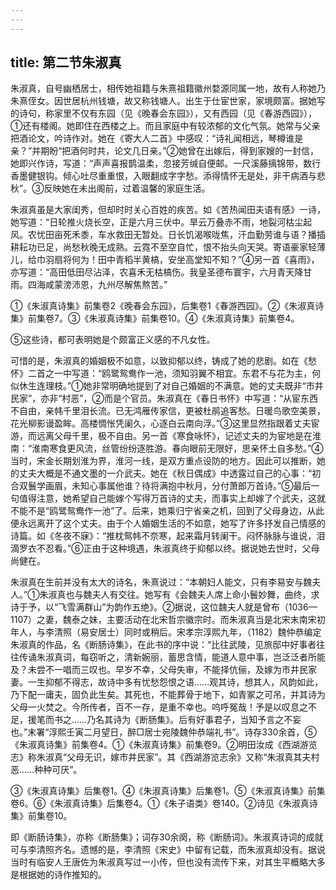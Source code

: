 ```yaml
---
---
---
```

title: 第二节朱淑真
---



朱淑真，自号幽栖居士，相传她祖籍与朱熹祖籍徽州婺源同属一地，故有人称她乃朱熹侄女。因世居杭州钱塘，故又称钱塘人。出生于仕宦世家，家境颇富。据她写的诗句，称家里不仅有东园（见《晚春会东园》），又有西园（见《春游西园》），①还有楼阁。她即住在西楼之上。而且家庭中有较浓郁的文化气氛。她常与父亲把酒论文，吟诗作对。她在《寄大人二首》中感叹：“诗礼闻相远，琴樽谁是亲？”并期盼“把酒何时共，论文几日亲。”②她曾在出嫁后，得到家嫂的一封信，她即兴作诗，写道：“声声喜报鹊温柔，忽接芳缄自便邮。一尺溪藤摛锦带，数行香墨健银钩。倾心吐尽重重恨，入眼翻成字字愁。添得情怀无是处，非干病酒与悲秋”。③反映她在未出阁前，过着温馨的家庭生活。

朱淑真虽是大家闺秀，但却时时关心百姓的疾苦。如《苦热闻田夫语有感》一诗，她写道：“日轮推火烧长空，正是六月三伏中。旱云万叠赤不雨，地裂河枯尘起风。农忧田亩死禾黍，车水救田无暂处。日长饥渴喉咙焦，汗血勤劳谁与语？播插耕耘功已足，尚愁秋晚无成熟。云霓不至空自忙，恨不抬头向天哭。寄语豪家轻薄儿，给巾羽扇将何为！田中青稻半黄槁，安坐高堂知不知？”④另一首《喜雨》，亦写道：“高田低田尽沾泽，农喜禾无枯槁伤。我皇圣德布寰宇，六月青天降甘雨。四海咸蒙滂沛恩，九州尽解焦熬苦。”

①《朱淑真诗集》前集卷2《晚春会东园》，后集卷1《春游西园》。②《朱淑真诗集》前集卷7。③《朱淑真诗集》前集卷10。④《朱淑真诗集》前集卷4。

⑤这些诗，都可表明她是个颇富正义感的不凡女性。

可惜的是，朱淑真的婚姻极不如意，以致抑郁以终，铸成了她的悲剧。如在《愁怀》二首之一中写道：“鸥鹭鸳鸯作一池，须知羽翼不相宜。东君不与花为主，何似休生连理枝。”①她非常明确地提到了对自己婚姻的不满意。她的丈夫既非“市井民家”，亦非“村恶”，②而是个官员。朱淑真在《春日书怀》中写道：“从宦东西不自由，亲帏千里泪长流。已无鸿雁传家信，更被杜鹃追客愁。日暖鸟歌空美景，花光柳影谩盈眸。高楼惆怅凭阑久，心逐白云南向浮。”③这里显然指跟着丈夫宦游，而远离父母千里，极不自由。另一首《寒食咏怀》，记述丈夫的为宦地是在淮南：“淮南寒食更风流，丝管纷纷逐胜游。春向眼前无限好，思亲怀土自多愁。”④当时，宋金长期划淮为界，淮河一线，是双方重点设防的地方。因此可以推断，她的丈夫大概是不通文墨的一介武夫。她在《秋日偶成》中透露过自己的心事：“初合双鬟学画眉，未知心事属他谁？待将满抱中秋月，分付萧郎万首诗。”⑤最后一句值得注意，她希望自己能嫁个写得万首诗的丈夫，而事实上却嫁了个武夫，这就不能不是“鸥鹭鸳鸯作一池”了。后来，她乘归宁省亲之机，回到了父母身边，从此便永远离开了这个丈夫。由于个人婚姻生活的不如意，她写了许多抒发自己情感的诗篇。如《冬夜不寐》：“推枕鸳帏不奈寒，起来霜月转阑干。闷怀脉脉与谁说，泪滴罗衣不忍看。”⑥正由于这种境遇，朱淑真终于抑郁以终。据说她去世时，父母尚健在。

朱淑真在生前并没有太大的诗名，朱熹说过：“本朝妇人能文，只有李易安与魏夫人。”①朱淑真也与魏夫人有交往。她写有《会魏夫人席上命小鬟妙舞，曲终，求诗于予，以“飞雪满群山”为韵作五绝》。②据说，这位魏夫人就是曾布（1036—1107）之妻，魏泰之妹，主要活动在北宋哲宗徽宗时。而朱淑真当是北宋末南宋初年人，与李清照（易安居士）同时或稍后。宋孝宗淳熙九年，（1182）魏仲恭编定朱淑真的作品，名《断肠诗集》，在此书的序中说：“比往武陵，见旅邸中好事者往往传诵朱淑真词，每窃听之，清新婉丽，蓄思含情，能道人意中事，岂泛泛者所能及？未尝不一唱而三叹也。早岁不幸，父母失审，不能择伉俪，及嫁为市井民家妻。一生抑郁不得志，故诗中多有忧愁怨恨之语……观其诗，想其人，风韵如此，乃下配一庸夫，固负此生矣。其死也，不能葬骨于地下，如青冢之可吊，并其诗为父母一火焚之。今所传者，百不一存，是重不幸也。呜呼冤哉！予是以叹息之不足，援笔而书之……乃名其诗为《断肠集》。后有好事君子，当知予言之不妄也。”末署“淳熙壬寅二月望日，醉□居士宛陵魏仲恭端礼书”。诗存330余首，⑤《朱淑真诗集》前集卷4。①《朱淑真诗集》前集卷9。②明田汝成《西湖游览志》称朱淑真“父母无识，嫁市井民家”。其《西湖游览志余》又称“朱淑真其夫村恶……种种可厌”。

③《朱淑真诗集》后集卷1。④《朱淑真诗集》后集卷1。⑤《朱淑真诗集》前集卷6。⑥《朱淑真诗集》后集卷4。①《朱子语类》卷140。②诗见《朱淑真诗集》前集卷10。

即《断肠诗集》，亦称《断肠集》；词存30余阕，称《断肠词》。朱淑真诗词的成就可与李清照齐名。遗憾的是，李清照《宋史》中留有记载，而朱淑真却没有。据说当时有临安人王唐佐为朱淑真写过一小传，但也没有流传下来，对其生平概略大多是根据她的诗作推知的。